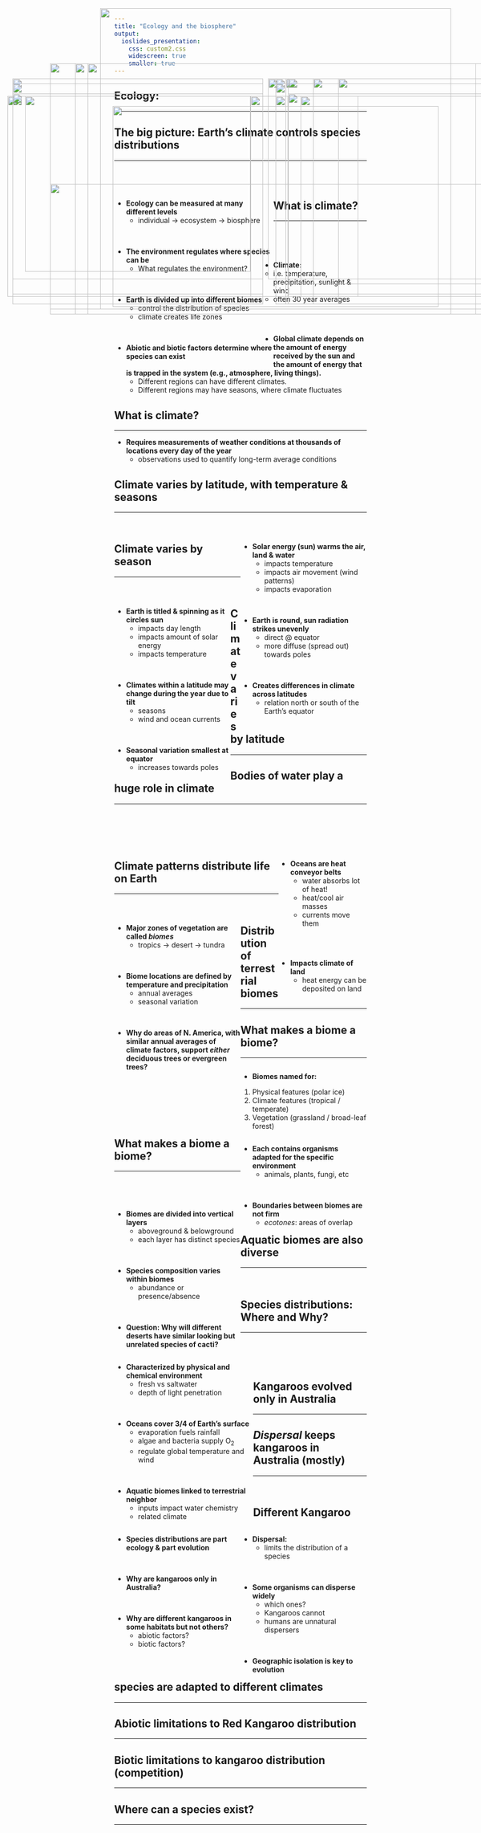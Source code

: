 ```yaml
---
title: "Ecology and the biosphere"
output: 
  ioslides_presentation:
    css: custom2.css
    widescreen: true
    smaller: true
---
```


## Ecology: 
<hr>

<IMG STYLE="position:absolute; TOP:225px; LEFT:25px; WIDTH:550px; HEIGHT:400px" SRC="images/clown.jpg">

<IMG STYLE="position:absolute; TOP:225px; LEFT:600px; WIDTH:450px; HEIGHT:400px" SRC="images/network.jpg">

## The big picture: Earth's climate controls species distributions
<hr>
<br/>
<br/>

<div style="float: left; width: 63%;">

* **Ecology can be measured at many different levels**
    + individual &rarr; ecosystem &rarr; biosphere

<br/>

* **The environment regulates where species can be**
    + What regulates the environment?
    
<br/>

* **Earth is divided up into different biomes**
    + control the distribution of species
    + climate creates life zones

<br/>

* **Abiotic and biotic factors determine where species can exist**

</div>

<IMG STYLE="position:absolute; TOP:190px; LEFT:675px; WIDTH:400px; HEIGHT:450px" SRC="images/scope.jpg">

## What is climate?
<hr>
<br/>
<br/>
<br/>

* **Climate: ** 
    + i.e. temperature, precipitation, sunlight & wind
    + often 30 year averages

<br/>
<br/>

* **Global climate depends on the amount of energy received by the sun and the amount of energy that is trapped in the system (e.g., atmosphere, living things).**
    + Different regions can have different climates.
    + Different regions may have seasons, where climate fluctuates

## 

<IMG STYLE="position:absolute; TOP:50px; LEFT:200px; WIDTH:700px; HEIGHT:600px" SRC="images/climate.png">

## What is climate?
<hr>

* **Requires measurements of weather conditions at thousands of locations every day of the year**
    + observations used to quantify long-term average conditions


<IMG STYLE="position:absolute; TOP:245px; LEFT:225px; WIDTH:650px; HEIGHT:400px" SRC="images/climate2.png">

## Climate varies by latitude, with temperature &  seasons
<hr>
<br/>

<div style="float: right; width: 50%;">

* **Solar energy (sun) warms the air, land & water**
    + impacts temperature
    + impacts air movement (wind patterns)
    + impacts evaporation

<br/>

* **Earth is round, sun radiation strikes unevenly**
    + direct @ equator
    + more diffuse (spread out) towards poles

<br/>

* **Creates differences in climate across latitudes**
    + relation north or south of the Earth's equator 

</div>

<IMG STYLE="position:absolute; TOP:190px; LEFT:25px; WIDTH:500px; HEIGHT:450px" SRC="images/radiation.jpg">

## Climate varies by season
<hr>
<br/>

<div style="float: left; width: 46%;">

* **Earth is titled & spinning as it circles sun**
    + impacts day length
    + impacts amount of solar energy
    + impacts temperature

<br/>

* **Climates within a latitude may change during the year due to tilt**
    + seasons
    + wind and ocean currents

<br/>

* **Seasonal variation smallest at equator**
    + increases towards poles

</div>

<IMG STYLE="position:absolute; TOP:225px; LEFT:500px; WIDTH:600px; HEIGHT:400px" SRC="images/seasons.jpg">

## Climate varies by latitude
<hr>

<IMG STYLE="position:absolute; TOP:160px; LEFT:100px; WIDTH:900px; HEIGHT:500px" SRC="images/latitude.png">

## Bodies of water play a huge role in climate
<hr>
<br/>
<br/>
<br/>
<br/>

<div style="float: right; width: 35%;">

* **Oceans are heat conveyor belts**
    + water absorbs lot of heat!
    + heat/cool air masses
    + currents move them

<br/>
<br/>

* **Impacts climate of land**
    + heat energy can be deposited on land 

</div>

<IMG STYLE="position:absolute; TOP:225px; LEFT:15px; WIDTH:700px; HEIGHT:400px" SRC="images/oceans.jpg">

## Climate patterns distribute life on Earth
<hr>
<br/>

<IMG STYLE="position:absolute; TOP:190px; LEFT:570px; WIDTH:500px; HEIGHT:450px" SRC="images/biomes_temp.png">

<div style="float: left; width: 50%;">

* **Major zones of vegetation are called *biomes* **
    + tropics &rarr; desert &rarr; tundra

<br/>

* **Biome locations are  defined by temperature and precipitation**
    + annual averages
    + seasonal variation
 
<br/>

* **Why do areas of N. America, with similar annual averages of climate factors, support *either* deciduous trees or evergreen trees?**

</div>

## Distribution of terrestrial biomes
<hr>

<IMG STYLE="position:absolute; TOP:160px; LEFT:175px; WIDTH:725px; HEIGHT:500px" SRC="images/biomesmap.jpg">

## What makes a biome a biome?
<hr>

<div style="float: left; width: 50%;">

* **Biomes named for:**
1. Physical features (polar ice)
2. Climate features (tropical / temperate)
3. Vegetation (grassland / broad-leaf forest)
    
</div>
    
<div style="float: right; width: 50%;"> 

* **Each contains organisms adapted for the specific environment**
    + animals, plants, fungi, etc

<br/> 

* **Boundaries between biomes are not firm**
    + *ecotones*: areas of overlap

</div>

<IMG STYLE="position:absolute; TOP:400px; LEFT:100px; WIDTH:900px; HEIGHT:250px" SRC="images/ecotone.jpg">

## What makes a biome a biome?
<hr>
<br/> 
<br/> 

<div style="float: left; width: 50%;">

* **Biomes are divided into vertical layers**
    + aboveground & belowground
    + each layer has distinct species

<br/>   
   
* **Species composition varies within biomes**
    + abundance or presence/absence
    
<br/>

* **Question: Why will different deserts have similar looking but unrelated species of cacti?**

</div>

<IMG STYLE="position:absolute; TOP:190px; LEFT:535px; WIDTH:550px; HEIGHT:400px" SRC="images/layers.jpg">

## Aquatic biomes are also diverse
<hr>
<br/> 

<div style="float: left; width: 55%;">

* **Characterized by physical and chemical environment**
    + fresh vs saltwater
    + depth of light penetration

<br/> 

* **Oceans cover 3/4 of Earth's surface**
    + evaporation fuels rainfall
    + algae and bacteria supply O~2~
    + regulate global temperature and wind
    
<br/>   

* **Aquatic biomes linked to terrestrial neighbor**
    + inputs impact water chemistry
    + related climate

</div>

<IMG STYLE="position:absolute; TOP:190px; LEFT:625px; WIDTH:400px; HEIGHT:450px" SRC="images/aquaticbiomes.jpg">

<!-- ## Aquatic biomes are also layered -->
<!-- <hr> -->

<!-- <div style="float: left; width: 50%;"> -->

<!-- * **Physically and chemically layered** -->
<!--     + vertically or horizontally -->

<!-- <br/>  -->

<!-- * **Light penetration decreases rapidly with depth** -->
<!--     + organisms performing photosynthesis... -->

<!-- <br/> -->

<!-- * **Benthic zones are the bottom of aquatic biomes** -->
<!--     + layer of sand and sediment -->
<!--     + organisms that feed on dead stuff -->

<!-- <br/> -->

<!-- * **Layers of temperature also exist** -->
<!--     + depends on sun, mixing, currents -->

<!-- </div> -->

<!-- <IMG STYLE="position:absolute; TOP:220px; LEFT:570px; WIDTH:500px; HEIGHT:400px" SRC="images/layers_water.jpg"> -->

## Species distributions: Where and Why?
<hr>
<br/>
<br/>
<br/>

<div style="float: left; width: 50%;">

* **Species distributions are part ecology & part evolution**

<br/>

* **Why are kangaroos only in Australia?**
    
<br/>
 
* **Why are different kangaroos in some habitats but not others?**
    + abiotic factors?
    + biotic factors?

</div>

<IMG STYLE="position:absolute; TOP:220px; LEFT:575px; WIDTH:450px; HEIGHT:400px" SRC="images/roo.jpg">
    
## Kangaroos evolved only in Australia
<hr>

<IMG STYLE="position:absolute; TOP:220px; LEFT:25px; WIDTH:500px; HEIGHT:400px" SRC="images/drift.jpg">

<IMG STYLE="position:absolute; TOP:190px; LEFT:575px; WIDTH:400px; HEIGHT:450px" SRC="images/evolve_roo.jpg">

## *Dispersal* keeps kangaroos in Australia (mostly)
<hr>
<br/>

<div style="float: left; width: 50%;">

* **Dispersal:**
    + limits the distribution of a species

<br/>

* **Some organisms can disperse widely**
    + which ones?
    + Kangaroos cannot
    + humans are unnatural dispersers
 
 <br/>
 
* **Geographic isolation is key to evolution**

</div>

<IMG STYLE="position:absolute; TOP:190px; LEFT:550px; WIDTH:500px; HEIGHT:450px" SRC="images/roo_hawaii.png">

## Different Kangaroo species are adapted to different climates
<hr>>

<IMG STYLE="position:absolute; TOP:190px; LEFT:25px; WIDTH:500px; HEIGHT:400px" SRC="images/climate_oz.jpg">

<IMG STYLE="position:absolute; TOP:225px; LEFT:550px; WIDTH:500px; HEIGHT:375px" SRC="images/roo_distribution.jpg">

## Abiotic limitations to Red Kangaroo distribution
<hr>>

<IMG STYLE="position:absolute; TOP:225px; LEFT:50px; WIDTH:450px; HEIGHT:350px" SRC="images/red_roo.jpg">

<IMG STYLE="position:absolute; TOP:190px; LEFT:575px; WIDTH:400px; HEIGHT:450px" SRC="images/roo_temp.jpg">

## Biotic limitations to kangaroo distribution (competition)
<hr>

<IMG STYLE="position:absolute; TOP:200px; LEFT:25px; WIDTH:500px; HEIGHT:425px" SRC="images/roo_interact.jpg">

<IMG STYLE="position:absolute; TOP:200px; LEFT:550px; WIDTH:500px; HEIGHT:425px" SRC="images/roo_interact2.jpg">

## Where can a species exist?
<hr>

<IMG STYLE="position:absolute; TOP:160px; LEFT:150px; WIDTH:800px; HEIGHT:500px" SRC="images/flow.jpg">

